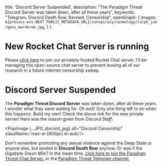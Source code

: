   title: 'Discord Server Suspended',
  description: "The Paradigm Threat Discord Server was taken down, after all these years",
  keywords: "Telegram, Discord Death Row, Banned, Censorship",
  openGraph: {
    images: `${process.env.NEXT_PUBLIC_METADATA_URL}/conspiracy/cosmology/ralph_juergens_murdered.jpg`,
  }
}

# New Rocket Chat Server is running

Please [click here](https://chat.paradigmthreat.net/channel/chat-general) to join our privately-hosted Rocket Chat
server.
I'll be managing this open-source chat server to prevent loosing all of our research in a future internet censorship
sweep.

# Discord Server Suspended

The **Paradigm Threat Discord Server** was taken down, after all these years.
I wonder what they were waiting for. Oh well!
Only one thing left to do when this happens. Build my own! Check the above link for the new private server!
Here was the reason given from *Discord Staff*:

<PopImage {...JPG_discord_jpg} alt="Discord Censorship" className='max-w-[800px] m-auto'/>

Don't remember promoting any sexual violence against the Deep State or anyone else, but landed in **Discord Death Row**
anyhow. Or was it the *Gigabyte Green Mile*?
In the mean time, <a href="https://chat.paradigmthreat.net">click here to join the Paradigm Threat Chat Server.</a>
or the <a href="https://t.me/historyisalie">Paradigm Threat Telegram channel.</a>

